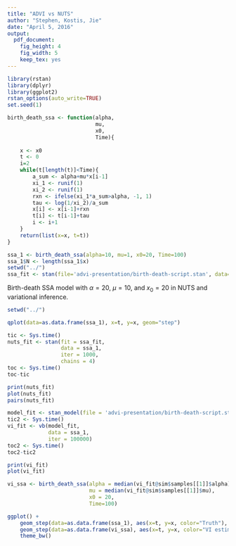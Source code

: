 ```yaml
---
title: "ADVI vs NUTS"
author: "Stephen, Kostis, Jie"
date: "April 5, 2016"
output: 
  pdf_document: 
    fig_height: 4
    fig_width: 5
    keep_tex: yes
---
```




```r
library(rstan)
library(dplyr)
library(ggplot2)
rstan_options(auto_write=TRUE)
set.seed(1)

birth_death_ssa <- function(alpha,
                            mu,
                            x0,
                            Time){
    
    x <- x0
    t <- 0
    i=2
    while(t[length(t)]<Time){
        a_sum <- alpha+mu*x[i-1]
        xi_1 <- runif(1)
        xi_2 <- runif(1)
        rxn <- ifelse(xi_1*a_sum>alpha, -1, 1)
        tau <- log(1/xi_2)/a_sum
        x[i] <- x[i-1]+rxn
        t[i] <- t[i-1]+tau
        i <- i+1
    }
    return(list(x=x, t=t))
}

ssa_1 <- birth_death_ssa(alpha=10, mu=1, x0=20, Time=100)
ssa_1$N <- length(ssa_1$x)
setwd("../")
ssa_fit <- stan(file='advi-presentation/birth-death-script.stan', data=ssa_1, iter=1000, chains=1)
```

Birth-death SSA model with $\alpha=20$, $\mu=10$, and $x_0=20$ in NUTS and variational inference.

```r
setwd("../")

qplot(data=as.data.frame(ssa_1), x=t, y=x, geom="step")

tic <- Sys.time()
nuts_fit <- stan(fit = ssa_fit,
                 data = ssa_1, 
                 iter = 1000,
                 chains = 4)
toc <- Sys.time()
toc-tic

print(nuts_fit)
plot(nuts_fit)
pairs(nuts_fit)

model_fit <- stan_model(file = 'advi-presentation/birth-death-script.stan')
tic2 <- Sys.time()
vi_fit <- vb(model_fit,
             data = ssa_1, 
             iter = 100000)
toc2 <- Sys.time()
toc2-tic2

print(vi_fit)
plot(vi_fit)

vi_ssa <- birth_death_ssa(alpha = median(vi_fit@sim$samples[[1]]$alpha),
                          mu = median(vi_fit@sim$samples[[1]]$mu),
                          x0 = 20,
                          Time=100)

ggplot() +
    geom_step(data=as.data.frame(ssa_1), aes(x=t, y=x, color="Truth"), alpha=0.5) +
    geom_step(data=as.data.frame(vi_ssa), aes(x=t, y=x, color="VI estimate"), alpha=0.5) +
    theme_bw()
```
